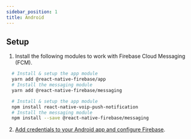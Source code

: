 ```yaml
---
sidebar_position: 1
title: Android
---
```


## Setup

1. Install the following modules to work with Firebase Cloud Messaging (FCM).

<Tabs groupId="package-manager">
  <TabItem value="Yarn" default>

```bash
  # Install & setup the app module
  yarn add @react-native-firebase/app
  # Install the messaging module
  yarn add @react-native-firebase/messaging
```

  </TabItem>
  <TabItem value="npm">

```bash
  # Install & setup the app module
  npm install react-native-voip-push-notification
  # Install the messaging module
  npm install --save @react-native-firebase/messaging
```
  </TabItem>
</Tabs>

2. [Add credentials to your Android app and configure Firebase](https://rnfirebase.io/#2-android-setup).
